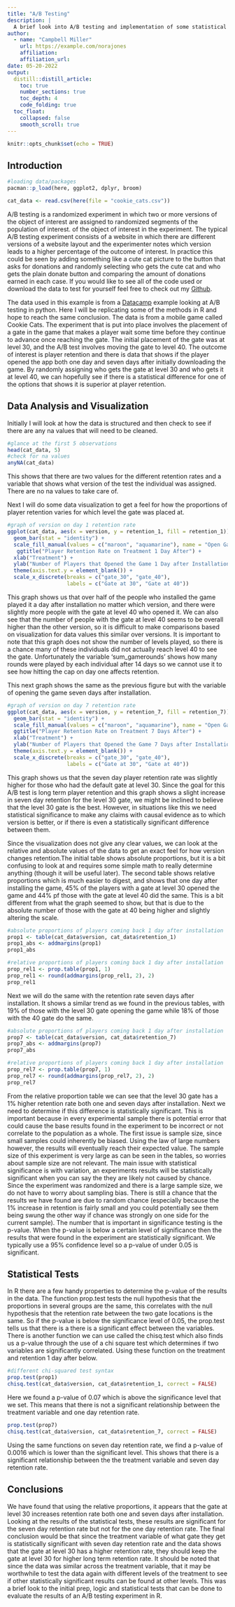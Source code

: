 ```yaml
---
title: "A/B Testing"
description: |
  A brief look into A/B testing and implementation of some statistical tests in R
author:
  - name: "Campbell Miller"
    url: https://example.com/norajones
    affiliation: 
    affiliation_url: 
date: 05-20-2022
output:
  distill::distill_article:
    toc: true
    number_sections: true
    toc_depth: 4
    code_folding: true
  toc_float: 
    collapsed: false
    smooth_scroll: true
---
```


```r
knitr::opts_chunk$set(echo = TRUE)
```

## Introduction

```r
#loading data/packages
pacman::p_load(here, ggplot2, dplyr, broom)

cat_data <- read.csv(here(file = "cookie_cats.csv"))
```

A/B testing is a randomized experiment in which two or more versions of the object of interest are assigned to randomized segments of the population of interest. 
of the object of interest in the experiment. The typical A/B testing experiment consists of a website in which there are different versions of a website layout and the experimenter notes which version leads to a higher percentage of the outcome of interest. In practice this could be seen by adding something like a cute cat picture to the button that asks for donations and randomly selecting who gets the cute cat and who gets the plain donate button and comparing the amount of donations earned in each case. If you would like to see all of the code used or download the data to test for yourself feel free to check out my [Github](https://github.com/Campbell-Miller/My-Blog).

The data used in this example is from a [Datacamp](https://app.datacamp.com/learn/projects/184) example looking at A/B testing in python. Here I will be replicating some of the methods in R and hope to reach the same conclusion. The data is from a mobile game called Cookie Cats. The experiment that is put into place involves the placement of a gate in the game that makes a player wait some time before they continue to advance once reaching the gate. The initial placement of the gate was at level 30, and the A/B test involves moving the gate to level 40. The outcome of interest is player retention and there is data that shows if the player opened the app both one day and seven days after initially downloading the game. By randomly assigning who gets the gate at level 30 and who gets it at level 40, we can hopefully see if there is a statistical difference for one of the options that shows it is superior at player retention.

## Data Analysis and Visualization

Initially I will look at how the data is structured and then check to see if there are any na values that will need to be cleaned.

```r
#glance at the first 5 observations
head(cat_data, 5)
#check for na values
anyNA(cat_data)
```

This shows that there are two values for the different retention rates and a variable that shows what version of the test the individual was assigned. There are no na values to take care of.


Next I will do some data visualization to get a feel for how the proportions of player retention varies for which level the gate was placed at. 

```r
#graph of version on day 1 retention rate
ggplot(cat_data, aes(x = version, y = retention_1, fill = retention_1)) +
  geom_bar(stat = "identity") +
  scale_fill_manual(values = c("maroon", "aquamarine"), name = "Open Game") +
   ggtitle("Player Retention Rate on Treatment 1 Day After") +
  xlab("Treatment") +
  ylab("Number of Players that Opened the Game 1 Day after Installation") +
  theme(axis.text.y = element_blank()) +
  scale_x_discrete(breaks = c("gate_30", "gate_40"),
                   labels = c("Gate at 30", "Gate at 40"))
```

This graph shows us that over half of the people who installed the game played it a day after installation no matter which version, and there were slightly more people with the gate at level 40 who opened it. We can also see that the number of people with the gate at level 40 seems to be overall higher than the other version, so it is difficult to make comparisons based on visualization for data values this similar over versions. It is important to note that this graph does not show the number of levels played, so there is a chance many of these individuals did not actually reach level 40 to see the gate. Unfortunately the variable 'sum_gamerounds' shows how many rounds were played by each individual after 14 days so we cannot use it to see how hitting the cap on day one affects retention. 

This next graph shows the same as the previous figure but with the variable of opening the game seven days after installation.

```r
#graph of version on day 7 retention rate
ggplot(cat_data, aes(x = version, y = retention_7, fill = retention_7)) +
  geom_bar(stat = "identity") +
  scale_fill_manual(values = c("maroon", "aquamarine"), name = "Open Game") +
  ggtitle("Player Retention Rate on Treatment 7 Days After") +
  xlab("Treatment") +
  ylab("Number of Players that Opened the Game 7 Days after Installation") +
  theme(axis.text.y = element_blank()) +
  scale_x_discrete(breaks = c("gate_30", "gate_40"),
                   labels = c("Gate at 30", "Gate at 40")) 
```

This graph shows us that the seven day player retention rate was slightly higher for those who had the default gate at level 30. Since the goal for this A/B test is long term player retention and this graph shows a slight increase in seven day retention for the level 30 gate, we might be inclined to believe that the level 30 gate is the best. However, in situations like this we need statistical significance to make any claims with causal evidence as to which version is better, or if there is even a statistically significant difference between them.

Since the visualization does not give any clear values, we can look at the relative and absolute values of the data to get an exact feel for how version changes retention.The initial table shows absolute proportions, but it is a bit confusing to look at and requires some simple math to really determine anything (though it will be useful later). The second table shows relative proportions which is much easier to digest, and shows that one day after installing the game, 45% of the players with a gate at level 30 opened the game and 44% pf those with the gate at level 40 did the same. This is a bit different from what the graph seemed to show, but that is due to the absolute number of those with the gate at 40 being higher and slightly altering the scale.

```r
#absolute proportions of players coming back 1 day after installation
prop1 <- table(cat_data$version, cat_data$retention_1)
prop1_abs <- addmargins(prop1)
prop1_abs

#relative proportions of players coming back 1 day after installation
prop_rel1 <- prop.table(prop1, 1)
prop_rel1 <- round(addmargins(prop_rel1, 2), 2)
prop_rel1
```

Next we will do the same with the retention rate seven days after installation. It shows a similar trend as we found in the previous tables, with 19% of those with the level 30 gate opening the game while 18% of those with the 40 gate do the same.

```r
#absolute proportions of players coming back 1 day after installation
prop7 <- table(cat_data$version, cat_data$retention_7)
prop7_abs <- addmargins(prop7)
prop7_abs

#relative proportions of players coming back 1 day after installation
prop_rel7 <- prop.table(prop7, 1)
prop_rel7 <- round(addmargins(prop_rel7, 2), 2)
prop_rel7
```


From the relative proportion table we can see that the level 30 gate has a 1% higher retention rate both one and seven days after installation. Next we need to determine if this difference is statistically significant. This is important because in every experimental sample there is potential error that could cause the base results found in the experiment to be incorrect or not correlate to the population as a whole. The first issue is sample size, since small samples could inherently be biased. Using the law of large numbers however, the results will eventually reach their expected value. The sample size of this experiment is very large as can be seen in the tables, so worries about sample size are not relevant. 
The main issue with statistical significance is with variation, an experiments results will be statistically significant when you can say the they are likely not caused by chance. Since the experiment was randomized and there is a large sample size, we do not have to worry about sampling bias. There is still a chance that the results we have found are due to random chance (especially because the 1% increase in retention is fairly small and you could potentially see them being swung the other way if chance was strongly on one side for the current sample). The number that is important in significance testing is the p-value. When the p-value is below a certain level of significance then the results that were found in the experiment are statistically significant. We typically use a 95% confidence level so a p-value of under 0.05 is significant. 

## Statistical Tests

In R there are a few handy properties to determine the p-value of the results in the data. The function prop.test tests the null hypothesis that the proportions in several groups are the same, this correlates with the null hypothesis that the retention rate between the two gate locations is the same. So if the p-value is below the significance level of 0.05, the prop.test tells us that there is a there is a significant effect between the variables. There is another function we can use called the chisq.test which also finds us a p-value through the use of a chi square test which determines if two variables are significantly correlated. Using these function on the treatment and retention 1 day after below.


```r
#different chi-squared test syntax
prop.test(prop1)
chisq.test(cat_data$version, cat_data$retention_1, correct = FALSE)
```

Here we found a p-value of 0.07 which is above the significance level that we set. This means that there is not a significant relationship between the treatment variable and one day retention rate.

```r
prop.test(prop7)
chisq.test(cat_data$version, cat_data$retention_7, correct = FALSE)
```

Using the same functions on seven day retention rate, we find a p-value of 0.0016 which is lower than the significant level. This shows that there is a significant relationship between the the treatment variable and seven day retention rate.

## Conclusions

We have found that using the relative proportions, it appears that the gate at level 30 increases retention rate both one and seven days after installation. Looking at the results of the statistical tests, these results are significant for the seven day retention rate but not for the one day retention rate. The final conclusion would be that since the treatment variable of what gate they get is statistically significant with seven day retention rate and the data shows that the gate at level 30 has a higher retention rate, they should keep the gate at level 30 for higher long term retention rate. It should be noted that since the data was similar across the treatment variable, that it may be worthwhile to test the data again with different levels of the treatment to see if other statistically significant results can be found at other levels.
This was a brief look to the initial prep, logic and statistical tests that can be done to evaluate the results of an A/B testing experiment in R.




